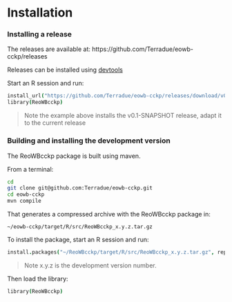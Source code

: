 # Installation

### Installing a release

The releases are available at: https://github.com/Terradue/eowb-cckp/releases

Releases can be installed using [devtools](http://www.rstudio.com/products/rpackages/devtools/)

Start an R session and run:

```coffee
install_url("https://github.com/Terradue/eowb-cckp/releases/download/v0.1-SNAPSHOT/ReoWBcckp_0.1.0.tar.gz")
library(ReoWBcckp)
```


> Note the example above installs the v0.1-SNAPSHOT release, adapt it to the current release

### Building and installing the development version

The ReoWBcckp package is built using maven.

From a terminal: 

```bash
cd
git clone git@github.com:Terradue/eowb-cckp.git
cd eowb-cckp
mvn compile
```

That generates a compressed archive with the ReoWBcckp package in:

```
~/eowb-cckp/target/R/src/ReoWBcckp_x.y.z.tar.gz
```
To install the package, start an R session and run:

```coffee
install.packages("~/ReoWBcckp/target/R/src/ReoWBcckp_x.y.z.tar.gz", repos=NULL, type="source")
```

> Note x.y.z is the development version number.

Then load the library:

```coffee
library(ReoWBcckp)
```

